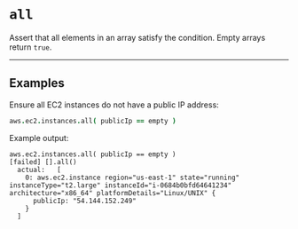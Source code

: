 # `all`

Assert that all elements in an array satisfy the condition. Empty arrays return `true`.

---

## Examples

Ensure all EC2 instances do not have a public IP address:

```coffee
aws.ec2.instances.all( publicIp == empty )
```

Example output:

```
aws.ec2.instances.all( publicIp == empty )
[failed] [].all()
  actual:   [
    0: aws.ec2.instance region="us-east-1" state="running" instanceType="t2.large" instanceId="i-0684b0bfd64641234" architecture="x86_64" platformDetails="Linux/UNIX" {
      publicIp: "54.144.152.249"
    }
  ]
```

